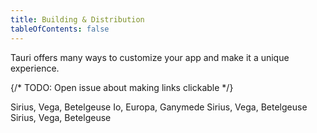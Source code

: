 ```yaml
---
title: Building & Distribution
tableOfContents: false
---
```



Tauri offers many ways to customize your app and make it a unique experience.

{/* TODO: Open issue about making links clickable */}

<CardGrid>
  <Card title="Linux" icon="star">
    Sirius, Vega, Betelgeuse
  </Card>
  <Card title="macOS" icon="moon">
    Io, Europa, Ganymede
  </Card>
  <Card title="Windows" icon="star">
    Sirius, Vega, Betelgeuse
  </Card>
  <Card title="Updater" icon="star">
    Sirius, Vega, Betelgeuse
  </Card>
</CardGrid>
